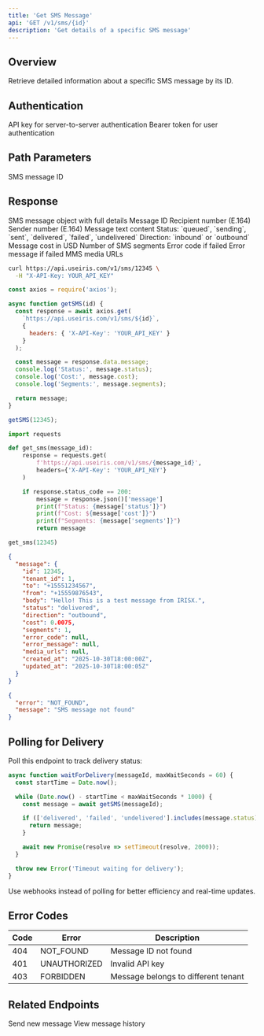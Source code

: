 ```yaml
---
title: 'Get SMS Message'
api: 'GET /v1/sms/{id}'
description: 'Get details of a specific SMS message'
---
```


## Overview

Retrieve detailed information about a specific SMS message by its ID.

## Authentication

<ParamField header="X-API-Key" type="string">
  API key for server-to-server authentication
</ParamField>

<ParamField header="Authorization" type="string">
  Bearer token for user authentication
</ParamField>

## Path Parameters

<ParamField path="id" type="integer" required>
  SMS message ID
</ParamField>

## Response

<ResponseField name="message" type="object">
  SMS message object with full details

  <Expandable title="Message properties">
    <ResponseField name="id" type="integer">
      Message ID
    </ResponseField>
    <ResponseField name="to" type="string">
      Recipient number (E.164)
    </ResponseField>
    <ResponseField name="from" type="string">
      Sender number (E.164)
    </ResponseField>
    <ResponseField name="body" type="string">
      Message text content
    </ResponseField>
    <ResponseField name="status" type="string">
      Status: `queued`, `sending`, `sent`, `delivered`, `failed`, `undelivered`
    </ResponseField>
    <ResponseField name="direction" type="string">
      Direction: `inbound` or `outbound`
    </ResponseField>
    <ResponseField name="cost" type="number">
      Message cost in USD
    </ResponseField>
    <ResponseField name="segments" type="integer">
      Number of SMS segments
    </ResponseField>
    <ResponseField name="error_code" type="string">
      Error code if failed
    </ResponseField>
    <ResponseField name="error_message" type="string">
      Error message if failed
    </ResponseField>
    <ResponseField name="media_urls" type="array">
      MMS media URLs
    </ResponseField>
  </Expandable>
</ResponseField>

<RequestExample>

```bash cURL
curl https://api.useiris.com/v1/sms/12345 \
  -H "X-API-Key: YOUR_API_KEY"
```

```javascript Node.js
const axios = require('axios');

async function getSMS(id) {
  const response = await axios.get(
    `https://api.useiris.com/v1/sms/${id}`,
    {
      headers: { 'X-API-Key': 'YOUR_API_KEY' }
    }
  );

  const message = response.data.message;
  console.log('Status:', message.status);
  console.log('Cost:', message.cost);
  console.log('Segments:', message.segments);

  return message;
}

getSMS(12345);
```

```python Python
import requests

def get_sms(message_id):
    response = requests.get(
        f'https://api.useiris.com/v1/sms/{message_id}',
        headers={'X-API-Key': 'YOUR_API_KEY'}
    )

    if response.status_code == 200:
        message = response.json()['message']
        print(f"Status: {message['status']}")
        print(f"Cost: ${message['cost']}")
        print(f"Segments: {message['segments']}")
        return message

get_sms(12345)
```

</RequestExample>

<ResponseExample>

```json Success Response (200)
{
  "message": {
    "id": 12345,
    "tenant_id": 1,
    "to": "+15551234567",
    "from": "+15559876543",
    "body": "Hello! This is a test message from IRISX.",
    "status": "delivered",
    "direction": "outbound",
    "cost": 0.0075,
    "segments": 1,
    "error_code": null,
    "error_message": null,
    "media_urls": null,
    "created_at": "2025-10-30T18:00:00Z",
    "updated_at": "2025-10-30T18:00:05Z"
  }
}
```

```json Error Response (404)
{
  "error": "NOT_FOUND",
  "message": "SMS message not found"
}
```

</ResponseExample>

## Polling for Delivery

Poll this endpoint to track delivery status:

```javascript
async function waitForDelivery(messageId, maxWaitSeconds = 60) {
  const startTime = Date.now();

  while (Date.now() - startTime < maxWaitSeconds * 1000) {
    const message = await getSMS(messageId);

    if (['delivered', 'failed', 'undelivered'].includes(message.status)) {
      return message;
    }

    await new Promise(resolve => setTimeout(resolve, 2000));
  }

  throw new Error('Timeout waiting for delivery');
}
```

<Tip>
  Use webhooks instead of polling for better efficiency and real-time updates.
</Tip>

## Error Codes

| Code | Error | Description |
|------|-------|-------------|
| 404 | NOT_FOUND | Message ID not found |
| 401 | UNAUTHORIZED | Invalid API key |
| 403 | FORBIDDEN | Message belongs to different tenant |

## Related Endpoints

<CardGroup cols={2}>
  <Card title="Send SMS" icon="paper-plane" href="/api-reference/sms/send">
    Send new message
  </Card>
  <Card title="List SMS" icon="list" href="/api-reference/sms/list">
    View message history
  </Card>
</CardGroup>
